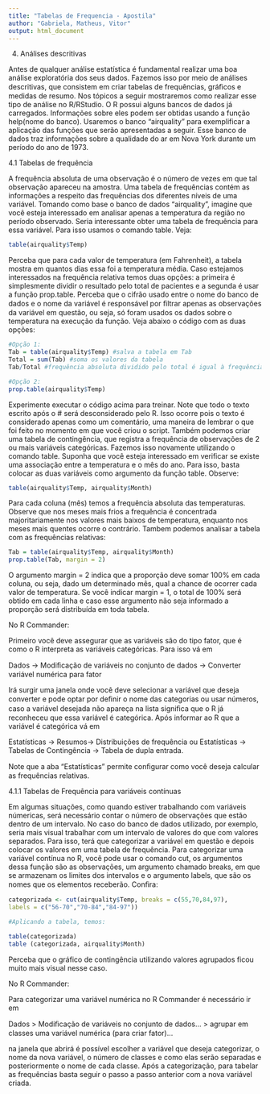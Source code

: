 ```yaml
---
title: "Tabelas de Frequencia - Apostila"
author: "Gabriela, Matheus, Vitor"
output: html_document
---
```


4. Análises descritivas

Antes de qualquer análise estatística é fundamental realizar uma boa análise exploratória dos seus dados. Fazemos isso por meio de análises descritivas, que consistem em criar tabelas de frequências, gráﬁcos e medidas de resumo. Nos tópicos a seguir mostraremos como realizar esse tipo de análise no R/RStudio.
O R possui alguns bancos de dados já carregados. Informações sobre eles podem ser obtidas usando a função help(nome do banco). Usaremos o banco “airquality” para exemplificar a aplicação das funções que serão apresentadas a seguir. Esse banco de dados traz informações sobre a qualidade do ar em Nova York durante um período do ano de 1973. 

4.1 Tabelas de frequência

A frequência absoluta de uma observação é o número de vezes em que tal observação apareceu na amostra. Uma tabela de frequências contém as informações a respeito das frequências dos diferentes níveis de uma variável. Tomando como base o banco de dados  “airquality”, imagine que você esteja interessado em analisar apenas a temperatura da região no período observado. Seria interessante obter uma tabela de frequência para essa variável. Para isso usamos o comando table. Veja:

```r
table(airquality$Temp)

```

Perceba que para cada valor de temperatura (em Fahrenheit), a tabela mostra em quantos dias essa foi a temperatura média. Caso estejamos interessados na frequência relativa temos duas opções: a primeira é simplesmente dividir o resultado pelo total de pacientes e a segunda é usar a função prop.table. Perceba que o cifrão usado entre o nome do banco de dados e o nome da variável é responsável por ﬁltrar apenas as observações da variável em questão, ou seja, só foram usados os dados sobre o temperatura na execução da função. Veja abaixo o código com as duas opções:

```r
#Opção 1:
Tab = table(airquality$Temp) #salva a tabela em Tab
Total = sum(Tab) #soma os valores da tabela
Tab/Total #frequência absoluta dividido pelo total é igual à frequência relativa

#Opção 2:
prop.table(airquality$Temp)

```

Experimente executar o código acima para treinar. Note que todo o texto escrito após o # será desconsiderado pelo R. Isso ocorre pois o texto é considerado apenas como um comentário, uma maneira de lembrar o que foi feito no momento em que você criou o script. 
Também podemos criar uma tabela de contingência, que registra a frequência de observações de 2 ou mais variáveis categóricas. Fazemos isso novamente utilizando o comando table. Suponha que você esteja interessado em verificar se existe uma associação entre a temperatura e o mês do ano. Para isso, basta colocar as duas variáveis como argumento da função table. Observe:

```r
table(airquality$Temp, airquality$Month)
```

Para cada coluna (mês) temos a frequência absoluta das temperaturas. Observe que nos meses mais frios a frequência é concentrada majoritariamente nos valores mais baixos de temperatura, enquanto nos meses mais quentes ocorre o contrário. Tambem podemos analisar a tabela com as frequências relativas:

```r
Tab = table(airquality$Temp, airquality$Month)
prop.table(Tab, margin = 2)

```

O argumento margin = 2 indica que a proporção deve somar 100% em cada coluna, ou seja, dado um determinado mês, qual a chance de ocorrer cada valor de temperatura. Se você indicar margin = 1, o total de 100% será obtido em cada linha e caso esse argumento não seja informado a proporção será distribuída em toda tabela.

No R Commander:

Primeiro você deve assegurar que as variáveis são do tipo fator, que é como o R interpreta as variáveis categóricas. Para isso vá em 

Dados -> Modiﬁcação de variáveis no conjunto de dados -> Converter variável numérica para fator 

Irá surgir uma janela onde você deve selecionar a variável que deseja converter e pode optar por deﬁnir o nome das categorias ou usar números, caso a variável desejada não apareça na lista signiﬁca que o R já reconheceu que essa variável é categórica. Após informar ao R que a variável é categórica vá em 

Estatísticas -> Resumos-> Distribuições de frequência 
ou 
Estatísticas -> Tabelas de Contingência -> Tabela de dupla entrada. 

Note que a aba "Estatísticas" permite conﬁgurar como você deseja calcular as frequências relativas.

4.1.1 Tabelas de Frequência para variáveis contínuas

Em algumas situações, como quando estiver trabalhando com variáveis númericas, será necessário contar o número de observações que estão dentro de um intervalo. No caso do banco de dados utilizado, por exemplo, seria mais visual trabalhar com um intervalo de valores do que com valores separados. Para isso, terá que categorizar a variável em questão e depois colocar os valores em uma tabela de frequência. Para categorizar uma variável contínua no R, você pode usar o comando cut, os argumentos dessa função são as observações, um argumento chamado breaks, em que se armazenam os limites dos intervalos e o argumento labels, que são os nomes que os elementos receberão. Conﬁra:

```r
categorizada <- cut(airquality$Temp, breaks = c(55,70,84,97), 
labels = c("56-70","70-84","84-97"))

#Aplicando a tabela, temos:

table(categorizada)
table (categorizada, airquality$Month)

```

Perceba que o gráfico de contingência utilizando valores agrupados ficou muito mais visual nesse caso.

No R Commander:

Para categorizar uma variável numérica no R Commander é necessário ir em 

Dados > Modiﬁcação de variáveis no conjunto de dados... > agrupar em classes uma variável numérica (para criar fator)... 

na janela que abrirá é possível escolher a variável que deseja categorizar, o nome da nova variável, o número de classes e como elas serão separadas e posteriormente o nome de cada classe. Após a categorização, para tabelar as frequências basta seguir o passo a passo anterior com a nova variável criada.
